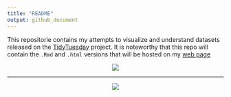 ```yaml
---
title: "README"
output: github_document
---
```


This repositorie contains my attempts to visualize and understand datasets released on the [TidyTuesday](https://github.com/rfordatascience/tidytuesday) project. It is noteworthy that this repo will contain the `.Rmd` and `.html` versions that will be hosted on my [web page](https://camilogarciabotero.github.io)



<style>
img.rounded { border-radius: 50% } 
</style>
<div> 
  <p align="center">
    <a href="https://camilogarciabotero.github.io">
      <img src="img/profile.jpg" class="img.rounded">
    </a>
  </p>			  
</div>


***

<div> 
  <p align="center">
    <a href="https://www.paypal.me/camilogarciabotero">
      <img src="img/coffe-3.png">
    </a>
  </p>			  
</div>